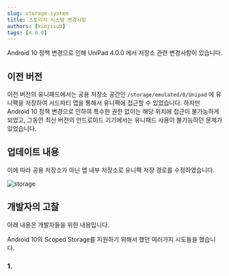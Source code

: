 ```yaml
---
slug: storage-system
title: 스토리지 시스템 변경사항
authors: [kimjisub]
tags: [4.0.0]
---
```


Android 10 정책 변경으로 인해 UniPad 4.0.0 에서 저장소 관련 변경사항이 있습니다.

<!--truncate-->

## 이전 버전

이전 버전의 유니패드에서는 공용 저장소 공간인 `/storage/emulated/0/Unipad` 에 유니팩을 저장하여 서드파티 앱을 통해서 유니팩에 접근할 수 있었습니다. 하지만 Android 10 정책 변경으로 인하여 특수한 권한 없이는 해당 위치에 접근이 불가능하게 되었고, 그동안 최신 버전의 안드로이드 기기에서는 유니패드 사용이 불가능하던 문제가 있었습니다.

## 업데이트 내용

이에 따라 공용 저장소가 아닌 앱 내부 저장소로 유니팩 저장 경로를 수정하였습니다.

![storage](image1.png)

## 개발자의 고찰

아래 내용은 개발자들을 위한 내용입니다.

Android 10의 Scoped Storage를 지원하기 위해서 했던 여러가지 시도들을 했습니다.

### 1. 